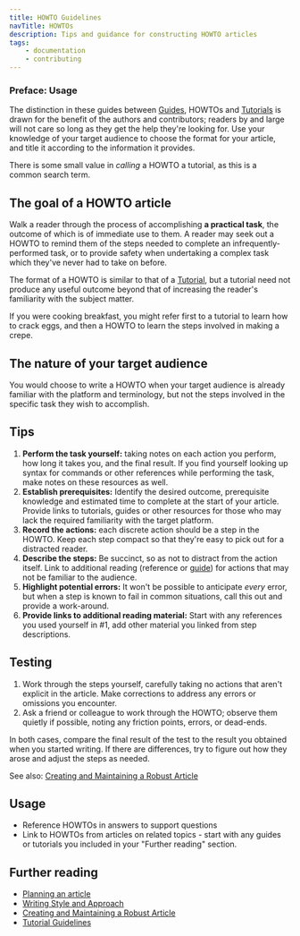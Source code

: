 ```yaml
---
title: HOWTO Guidelines
navTitle: HOWTOs
description: Tips and guidance for constructing HOWTO articles
tags:
    - documentation
    - contributing
---
```


### Preface: Usage
The distinction in these guides between [Guides](guide), HOWTOs and [Tutorials](tutorial) is drawn for the benefit of the authors and contributors; readers by and large will not care so long as they get the help they're looking for. Use your knowledge of your target audience to choose the format for your article, and title it according to the information it provides. 

There is some small value in *calling* a HOWTO a tutorial, as this is a common search term.

## The goal of a HOWTO article

Walk a reader through the process of accomplishing **a practical task**, the outcome of which is of immediate use to them. A reader may seek out a HOWTO to remind them of the steps needed to complete an infrequently-performed task, or to provide safety when undertaking a complex task which they've never had to take on before. 

The format of a HOWTO is similar to that of a [Tutorial](tutorial), but a tutorial need not produce any useful outcome beyond that of increasing the reader's familiarity with the subject matter.

If you were cooking breakfast, you might refer first to a tutorial to learn how to crack eggs, and then a HOWTO to learn the steps involved in making a crepe.

## The nature of your target audience

You would choose to write a HOWTO when your target audience is already familiar with the platform and terminology, but not the steps involved in the specific task they wish to accomplish.

## Tips

1. **Perform the task yourself:** taking notes on each action you perform, how long it takes you, and the final result. If you find yourself looking up syntax for commands or other references while performing the task, make notes on these resources as well.
2. **Establish prerequisites:** Identify the desired outcome, prerequisite knowledge and estimated time to complete at the start of your article. Provide links to tutorials, guides or other resources for those who may lack the required familiarity with the target platform. 
3. **Record the actions:** each discrete action should be a step in the HOWTO. Keep each step compact so that they're easy to pick out for a distracted reader. 
4. **Describe the steps:** Be succinct, so as not to distract from the action itself. Link to additional reading (reference or [guide](guide)) for actions that may not be familiar to the audience.
5. **Highlight potential errors:** It won't be possible to anticipate *every* error, but when a step is known to fail in common situations, call this out and provide a work-around.
6. **Provide links to additional reading material:** Start with any references you used yourself in #1, add other material you linked from step descriptions.

## Testing

1. Work through the steps yourself, carefully taking no actions that aren't explicit in the article. Make corrections to address any errors or omissions you encounter.
2. Ask a friend or colleague to work through the HOWTO; observe them quietly if possible, noting any friction points, errors, or dead-ends.

In both cases, compare the final result of the test to the result you obtained when you started writing. If there are differences, try to figure out how they arose and adjust the steps as needed.

See also: [Creating and Maintaining a Robust Article](robustness)

## Usage

- Reference HOWTOs in answers to support questions
- Link to HOWTOs from articles on related topics - start with any guides or tutorials you included in your "Further reading" section.

## Further reading

- [Planning an article](.)
- [Writing Style and Approach](../style)
- [Creating and Maintaining a Robust Article](robustness)
- [Tutorial Guidelines](tutorial)
